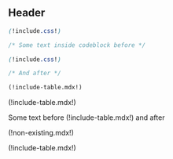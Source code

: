 ## Header

```css
(!include.css!)
```

```css
/* Some text inside codeblock before */

(!include.css!)

/* And after */
```

```md
(!include-table.mdx!)
```

(!include-table.mdx!)

Some text before (!include-table.mdx!) and after

(!non-existing.mdx!)

<Tabs>
  <TabItem label="Include inside tab">
    (!include-table.mdx!)
  </TabItem>
</Tabs>
